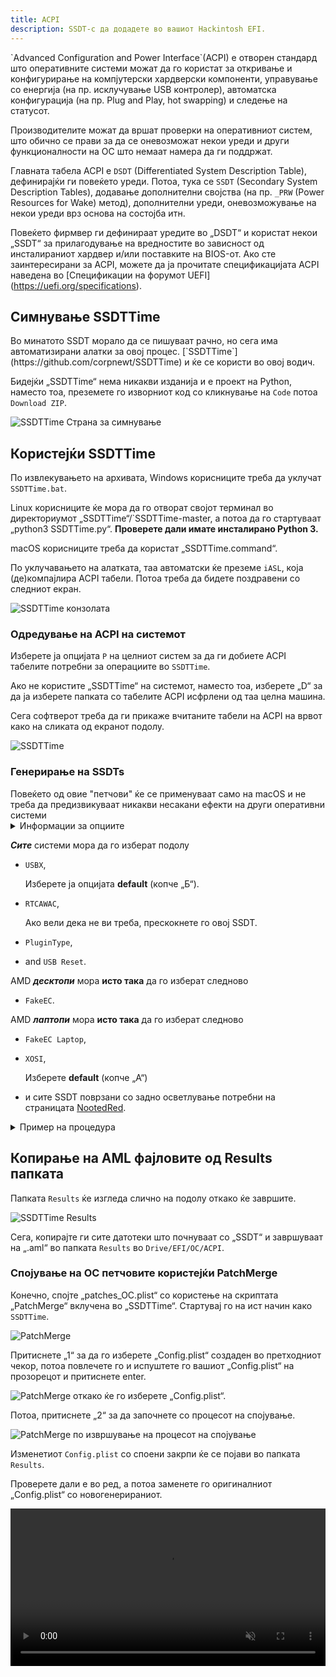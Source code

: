 ```yaml
---
title: ACPI
description: SSDT-с да додадете во вашиот Hackintosh EFI.
---
```



<Aside type="tip">
`Advanced Configuration and Power Interface`(ACPI) е отворен стандард што оперативните системи можат да го користат за откривање и конфигурирање на компјутерски хардверски компоненти, управување со енергија (на пр. исклучување USB контролер), автоматска конфигурација (на пр. Plug and Play, hot swapping) и следење на статусот.

Производителите можат да вршат проверки на оперативниот систем, што обично се прави за да се оневозможат некои уреди и други функционалности на ОС што немаат намера да ги поддржат.

Главната табела ACPI е `DSDT` (Differentiated System Description Table), дефинирајќи ги повеќето уреди. Потоа, тука се `SSDT` (Secondary System Description Tables), додавање дополнителни својства (на пр. `_PRW` (Power Resources for Wake) метод), дополнителни уреди, оневозможување на некои уреди врз основа на состојба итн.

Повеќето фирмвер ги дефинираат уредите во „DSDT“ и користат некои „SSDT“ за прилагодување на вредностите во зависност од инсталираниот хардвер и/или поставките на BIOS-от. Ако сте заинтересирани за ACPI, можете да ја прочитате спецификацијата ACPI наведена во [Спецификации на форумот UEFI] (https://uefi.org/specifications).

</Aside>

## Симнување SSDTTime

<Aside type="note" title="Дали знаете?">
Во минатото SSDT морало да се пишуваат рачно, но сега има автоматизирани алатки за овој процес. [`SSDTTime`](https://github.com/corpnewt/SSDTTime) и ќе се користи во овој водич.
</Aside>

Бидејќи „SSDTTime“ нема никакви изданија и е проект на Python, наместо тоа, преземете го изворниот код со кликнување на `Code` потоа `Download ZIP`.

![SSDTTime Страна за симнување](~/assets/SSDTTimeDownload.png)

## Користејќи SSDTTime

По извлекувањето на архивата, Windows корисниците треба да уклучат `SSDTTime.bat`.

Linux корисниците ќе мора да го отворат својот терминал во директориумот „SSDTTime“/`SSDTTime-master, а потоа да го стартуваат „python3 SSDTTime.py“. **Проверете дали имате инсталирано Python 3.**

macOS корисниците треба да користат „SSDTTime.command“.

По уклучавањето на алатката, таа автоматски ќе преземе `iASL`, која (де)компајлира ACPI табели. Потоа треба да бидете поздравени со следниот екран.

![SSDTTime конзолата](~/assets/SSDTTimeConsole.png)

### Одредување на ACPI на системот

Изберете ја опцијата `P` на целниот систем за да ги добиете ACPI табелите потребни за операциите во `SSDTTime`.

Ако не користите „SSDTTime“ на системот, наместо тоа, изберете „D“ за да ја изберете папката со табелите ACPI исфрлени од таа целна машина.

Сега софтверот треба да ги прикаже вчитаните табели на ACPI на врвот како на сликата од екранот подолу.

![SSDTTime](~/assets/SSDTTimeConsole_ACPILoaded.png)

### Генерирање на SSDTs

<Aside type="note">
Повеќето од овие "петчови" ќе се применуваат само на macOS и не треба да предизвикуваат никакви несакани ефекти на други оперативни системи
</Aside>

<details>
<summary>Информации за опциите</summary>

Во моментот на пишување, достапни се 12 опции

- `FixHPET`

  Ги поправа конфликтите на `IRQ` (Interrupt Request) во ACPI табелите. Овие конфликти може да предизвикаат хардверот, како што е звукот, да не работи правилно.

  <Aside type="danger">
  Не ја користете оваа опција на AMD, бидејќи може да предизвика повеќе штета отколку добро (trackpad-от да не работи, итн.).
  </Aside>

- `FakeEC`

  Создава лажен уред со вграден контролер за macOS да работи правилно **и** го оневозможува оригиналниот EC.

- `FakeEC Laptop`

  Создава лажен уред со вграден контролер за macOS да работи правилно, но **не** го оневозможува оригиналниот EC, бидејќи на лаптопите им е потребен за статус на батеријата, FN копчиња итн.

- `USBX`

  Создава USBX уред кој содржи својства за напојување на USB неопходни за правилна функционалност. Ова бара и валиден EC уред.

- `PluginType`

  Го поставува својството `plugin-type` на `1` на првото јадро на процесорот, овозможувајќи „X86PlatformPlugin“, што овозможува управување со енергијата на процесорот и графичката картичка (поддршката варира).
  Исто така, ги редефинира процесорите со објекти `Processor` наместо објекти `Device` доколку е потребно, бидејќи macOS не го поддржува поновиот стандард.

- `PMC`

  Го дефинира уредот `PMCR` на системи што го немаат за да дозволи поддршка за `NVRAM`.

- `RTCAWAC`

  Го оневозможува новиот `AWAC` (Alarm Wake ACPI Clock) и наместо тоа го овозможува `RTC` (Real-Time Clock).

- `USB Reset`

  Ги оневозможува уредите `RHUB` во ACPI за сите USB контролери да му дозволи на macOS правилно да ги набројува USB-портите на ACPI-системи со зафатен систем.

- `PCI Bridge`

  Ги дефинира PCI мостовите за патеката на уредот назначена со тоа што некои уреди можеби немаат дефинирани нивните PCI мостови, што ќе го направи OpenCore да не може да инјектира својства користејќи го копчето „DeviceProperties“ во конфигурацијата.

- `PNLF`

  Создава лажен „PNLF“ уред со „_UID“ што може да се избере од корисникот (во основа профилот што го користи) за да овозможи природна контрола на осветленоста на лаптопите.

  <Aside type="danger">
  На прв поглед може да изгледа дека поддржува AMD лаптопи, но не е исто како овој на страницата [NootedRed](/mk/applehax/nootedred).
  Наместо тоа, користете го оној на гореспоменатата страница.
  </Aside>

- `XOSI`

  Се измамува како оперативен систем на Windows, дозволувајќи им на сите периферни уреди заклучени зад не-macOS да бидат активни на macOS.

- `Fix DMAR`

  Ги отстранува регионите на резервирана меморија од табелата „DMAR“. Потребно е да се добијат некои уреди како етернет контролери базирани на Intel I225 на Intel системи.

  <Aside type="danger">
  Ако веќе користите macOS 12.2.1 и подолу и имате етернет контролер базиран на Intel I225, ќе треба да ги отстраните `e1000=0` или `dk.e1000=0` од boot-args откако ќе го направите ова.
  </Aside>

</details>

**_Сите_** системи мора да го изберат подолу

- `USBX`,

  Изберете ја опцијата **default** (копче „Б“).

- `RTCAWAC`,

  Ако вели дека не ви треба, прескокнете го овој SSDT.

- `PluginType`,
- and `USB Reset`.

AMD **_десктопи_** мора **исто така** да го изберат следново

- `FakeEC`.

AMD **_лаптопи_** мора **исто така** да го изберат следново

- `FakeEC Laptop`,
- `XOSI`,

  Изберете **default** (копче „А“)

- и сите SSDT поврзани со задно осветлување потребни на страницата [NootedRed](/mk/applehax/nootedred).

<details>
<summary>Пример на процедура</summary>
Базирано на ASRock B550m Phantom.

![SSDTTime FakeEC Резултат](~/assets/SSDTTime_FakeEC_Result.png)
![SSDTTime USBX Prompt](~/assets/SSDTTime_USBX_Prompt.png)
![SSDTTime USBX резултат](~/assets/SSDTTime_USBX_Result.png)
![SSDTTime PluginType резултат](~/assets/SSDTTime_PluginType_Result.png)
![SSDTTime RTCAWAC резултат](~/assets/SSDTTime_RTCAWAC_Result.png)
![SSDTTime USB Reset резултат](~/assets/SSDTTime_USBReset_Result.png)
![SSDTTime XOSI Prompt](~/assets/SSDTTime_XOSI_Prompt.png)
![SSDTTime XOSI резултат](~/assets/SSDTTime_XOSI_Result.png)

</details>

## Копирање на AML фајловите од Results папката 

Папката `Results` ќе изгледа слично на подолу откако ќе завршите.

![SSDTTime Results](~/assets/SSDTTimeResults.png)

Сега, копирајте ги сите датотеки што почнуваат со „SSDT“ и завршуваат на „.aml“ во папката `Results` во `Drive/EFI/OC/ACPI`.

### Спојување на OC петчовите користејќи PatchMerge

Конечно, спојте „patches_OC.plist“ со користење на скриптата „PatchMerge“ вклучена во „SSDTTime“. Стартувај го на ист начин како `SSDTTime`.

![PatchMerge](~/assets/PatchMerge.png)

Притиснете „1“ за да го изберете „Config.plist“ создаден во претходниот чекор, потоа повлечете го и испуштете го вашиот „Config.plist“ на прозорецот и притиснете enter.

![PatchMerge откако ќе го изберете „Config.plist“.](~/assets/PatchMerge_AfterSelect.png)

Потоа, притиснете „2“ за да започнете со процесот на спојување.

![PatchMerge по извршување на процесот на спојување](~/assets/PatchMerge_Result.png)

Изменетиот `Config.plist` со споени закрпи ќе се појави во папката `Results`.

Проверете дали е во ред, а потоа заменете го оригиналниот „Config.plist“ со новогенерираниот.

<video width="100%" controls muted autoplay loop preload="auto" width="100%">
  <source src="/en/PatchMerge_ReplaceConfig.mp4" type="video/mp4" />
</video>
